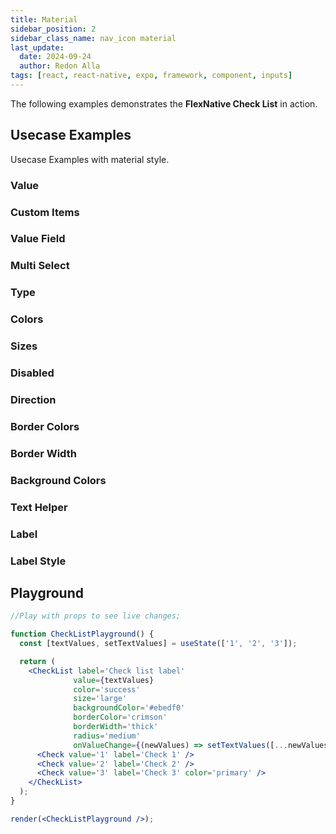 ```yaml
---
title: Material
sidebar_position: 2
sidebar_class_name: nav_icon material
last_update:
  date: 2024-09-24
  author: Redon Alla
tags: [react, react-native, expo, framework, component, inputs]
---
```





The following examples demonstrates the **FlexNative Check List** in action.

## Usecase Examples

Usecase Examples with material style.

### Value

<ExampleWrapper codeExample={ValueExampleMdx}>
  <ValueExample />
</ExampleWrapper>

### Custom Items

<ExampleWrapper codeExample={CustomItemsExampleMdx}>
  <CustomItemsExample />
</ExampleWrapper>

### Value Field

<ExampleWrapper codeExample={ValueFieldExampleMdx}>
  <ValueFieldExample />
</ExampleWrapper>

### Multi Select

<ExampleWrapper codeExample={MultiSelectExampleMdx}>
  <MultiSelectExample />
</ExampleWrapper>

### Type

<ExampleWrapper codeExample={TypeExampleMdx}>
  <TypeExample />
</ExampleWrapper>

### Colors

<ExampleWrapper codeExample={ColorsExampleMdx}>
  <ColorsExample />
</ExampleWrapper>

### Sizes

<ExampleWrapper codeExample={SizesExampleMdx}>
  <SizesExample />
</ExampleWrapper>

### Disabled

<ExampleWrapper codeExample={DisabledExampleMdx}>
  <DisabledExample />
</ExampleWrapper>

### Direction

<ExampleWrapper codeExample={DirectionExampleMdx}>
  <DirectionExample />
</ExampleWrapper>

### Border Colors

<ExampleWrapper codeExample={BorderColorsExampleMdx}>
  <BorderColorsExample />
</ExampleWrapper>


### Border Width

<ExampleWrapper codeExample={BorderWidthExampleMdx}>
  <BorderWidthExample />
</ExampleWrapper>

### Background Colors

<ExampleWrapper codeExample={BackgroundColorsExampleMdx}>
  <BackgroundColorsExample />
</ExampleWrapper>

### Text Helper

<ExampleWrapper codeExample={TextHelperExampleMdx}>
  <TextHelperExample />
</ExampleWrapper>

### Label

<ExampleWrapper codeExample={LabelExampleMdx}>
  <LabelExample />
</ExampleWrapper>

### Label Style

<ExampleWrapper codeExample={LabelStyleExampleMdx}>
  <LabelStyleExample />
</ExampleWrapper>


## Playground

```jsx live noInline
//Play with props to see live changes;

function CheckListPlayground() {
  const [textValues, setTextValues] = useState(['1', '2', '3']);

  return (
    <CheckList label='Check list label'
              value={textValues}
              color='success'
              size='large'
              backgroundColor='#ebedf0'
              borderColor='crimson'
              borderWidth='thick'
              radius='medium'
              onValueChange={(newValues) => setTextValues([...newValues])}>
      <Check value='1' label='Check 1' />
      <Check value='2' label='Check 2' />
      <Check value='3' label='Check 3' color='primary' />
    </CheckList>
  );
}

render(<CheckListPlayground />);
```